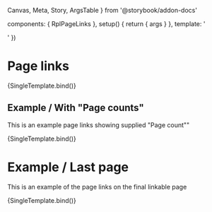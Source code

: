  Canvas,
  Meta,
  Story,
  ArgsTable
} from '@storybook/addon-docs'

  components: { RplPageLinks },
  setup() {
    return { args }
  },
  template: '<div class="sb-demo-container"><RplPageLinks v-bind="args" /></div>'
})

<Meta
  title='Core/Navigation/Page links'
  component={RplPageLinks}
/>

# Page links

<ArgsTable of={RplPageLinks} />

<Canvas>
  <Story
    name='Page links'
    play={a11yStoryCheck}
    args={{
      prev: { text: 'Check out this page', url: '#page' },
      next: { text: 'Another page to look at', url: '#another-page' },
    }}
  >
    {SingleTemplate.bind()}
  </Story>
</Canvas>

## Example / With "Page counts"

This is an example page links showing supplied "Page count""

<Canvas>
  <Story
    name='Example/Count'
    play={a11yStoryCheck}
    args={{
      prev: { text: '2 of 5', url: '#page' },
      next: { text: '4 of 5', url: '#another-page' },
    }}
  >
    {SingleTemplate.bind()}
  </Story>
</Canvas>

# Example / Last page

This is an example of the page links on the final linkable page

<Canvas>
  <Story
    name='Example/Final page'
    play={a11yStoryCheck}
    args={{
      prev: { text: 'The title of a page', url: '#page' }
    }}
  >
    {SingleTemplate.bind()}
  </Story>
</Canvas>
